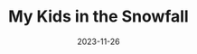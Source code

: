 ---
title: 'My Kids in the Snowfall'
image: "./2R9A8223-Edit.jpg"
alt: "Two young children from behind, walking on a dirt path amidst a wooded area. The child on the left wears a grey jacket with a hood, an orange scarf, and mustard yellow pants, and has a patterned helmet on. The child on the right is in a white hooded jacket with a black animal print, black pants, and also wears a patterned helmet. It's snowing lightly."
location: "Bayreuth, Röhrensee, Germany"
date: 2023-11-26
tags: ['kids', 'snow', 'winter']
---